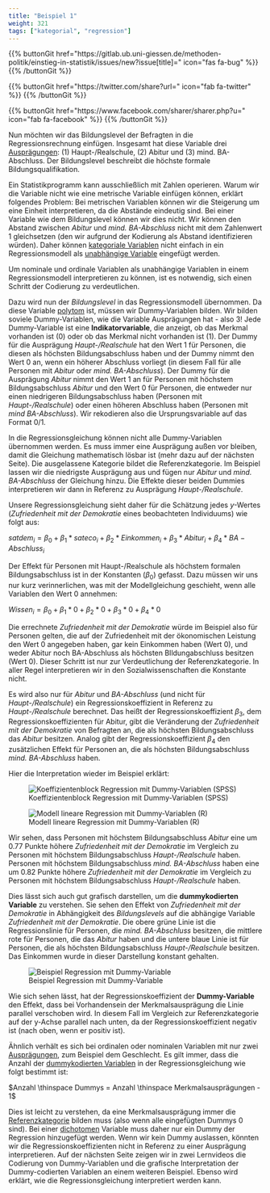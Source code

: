 ```yaml
---
title: "Beispiel 1"
weight: 321
tags: ["kategorial", "regression"]
---
```


{{% buttonGit href=\"https\:\/\/gitlab.ub.uni-giessen.de\/methoden-politik\/einstieg-in-statistik\/issues\/new?issue[title]=\" icon=\"fas fa-bug\" %}} {{% /buttonGit %}} 

{{% buttonGit href=\"https\:\/\/twitter.com\/share?url=\" icon=\"fab fa-twitter\" %}} {{% /buttonGit %}}

{{% buttonGit href=\"https\:\/\/www.facebook.com\/sharer\/sharer.php?u=\" icon=\"fab fa-facebook\" %}} {{% /buttonGit %}}

Nun möchten wir das Bildungslevel der Befragten in die Regressionsrechnung einfügen. Insgesamt hat diese Variable drei [Ausprägungen](../../../../glossar/merkmalsauspraegung/index.html): $(1)$ Haupt-/Realschule, $(2)$ Abitur und $(3)$ mind. BA-Abschluss. Der Bildungslevel beschreibt die höchste formale Bildungsqualifikation.

Ein Statistikprogramm kann ausschließlich mit Zahlen operieren. Warum wir die Variable nicht wie eine metrische Variable einfügen können, erklärt folgendes Problem: Bei metrischen Variablen können wir die Steigerung um eine Einheit interpretieren, da die Abstände eindeutig sind. Bei einer Variable wie dem Bildungslevel können wir dies nicht. Wir können den Abstand zwischen *Abitur* und *mind. BA-Abschluss* nicht mit dem Zahlenwert $1$ gleichsetzen (den wir aufgrund der Kodierung als Abstand identifizieren würden). Daher können [kategoriale Variablen](../../../glossar/kategorialesskalenniveau/index.html) nicht einfach in ein Regressionsmodell als [unabhängige Variable](../../../glossar/unabhaengigevariable/index.html) eingefügt werden.

Um nominale und ordinale Variablen als unabhängige Variablen in einem Regressionsmodell interpretieren zu können, ist es notwendig, sich einen Schritt der Codierung zu verdeutlichen.

Dazu wird nun der *Bildungslevel* in das Regressionsmodell übernommen. Da diese Variable [polytom](../../../glossar/polytom/index.html) ist, müssen wir Dummy-Variablen bilden. Wir bilden soviele Dummy-Variablen, wie die Variable Ausprägungen hat - also 3! Jede Dummy-Variable ist eine **Indikatorvariable**, die anzeigt, ob das Merkmal vorhanden ist ($0$) oder ob das Merkmal nicht vorhanden ist ($1$). Der Dummy für die Ausprägung *Haupt-/Realschule* hat den Wert $1$ für Personen, die diesen als höchsten Bildungsabschluss haben und der Dummy nimmt den Wert $0$ an, wenn ein höherer Abschluss vorliegt (in diesem Fall für alle Personen mit *Abitur* oder *mind. BA-Abschluss*). Der Dummy für die Ausprägung *Abitur* nimmt den Wert $1$ an für Personen mit höchstem Bildungsabschluss *Abitur* und den Wert $0$ für Personen, die entweder nur einen niedrigeren Bildungsabschluss haben (Personen mit *Haupt-/Realschule*) oder einen höheren Abschluss haben (Personen mit *mind BA-Abschluss*). Wir rekodieren also die Ursprungsvariable auf das Format $0/1$.

In die Regressionsgleichung können nicht alle Dummy-Variablen übernommen werden. Es muss immer eine Ausprägung außen vor bleiben, damit die Gleichung mathematisch lösbar ist (mehr dazu auf der nächsten Seite). Die ausgelassene Kategorie bildet die Referenzkategorie. Im Beispiel lassen wir die niedrigste Ausprägung aus und fügen nur *Abitur* und *mind. BA-Abschluss* der Gleichung hinzu. Die Effekte dieser beiden Dummies interpretieren wir dann in Referenz zu Ausprägung *Haupt-/Realschule*.

Unsere Regressionsgleichung sieht daher für die Schätzung jedes $y$-Wertes (*Zufriedenheit mit der Demokratie* eines beobachteten Individuums) wie folgt aus:

$satdem_i= \beta_0 + \beta_1 \ast sateco_i + \beta_2 \ast Einkommen_i + \beta_3 \ast Abitur_i + \beta_4 \ast BA-Abschluss_i$

Der Effekt für Personen mit Haupt-/Realschule als höchstem formalen Bildungsabschluss ist in der Konstanten ($\beta_0$) gefasst. Dazu müssen wir uns nur kurz verinnerlichen, was mit der Modellgleichung geschieht, wenn alle Variablen den Wert $0$ annehmen:

$Wissen_i = \beta_0 + \beta_1 \ast 0+ \beta_2 \ast 0+ \beta_3 \ast 0 + \beta_4 \ast 0$

Die errechnete *Zufriedenheit mit der Demokratie* würde im Beispiel also für Personen gelten, die auf der Zufriedenheit mit der ökonomischen Leistung den Wert $0$ angegeben haben, gar kein Einkommen haben (Wert $0$), und weder Abitur noch BA-Abschluss als höchsten BIldungabschluss besitzen (Wert $0$). Dieser Schritt ist nur zur Verdeutlichung der Referenzkategorie. In aller Regel interpretieren wir in den Sozialwissenschaften die Konstante nicht.

Es wird also nur für *Abitur* und *BA-Abschluss* (und nicht für *Haupt-/Realschule*) ein Regressionskoeffizient in Referenz zu *Haupt-/Realschule* berechnet. Das heißt der Regressionskoeffizient $\beta_3$, dem Regressionskoeffizienten für Abitur, gibt die Veränderung der *Zufriedenheit mit der Demokratie* von Befragten an, die als höchsten Bildungsabschluss das *Abitur* besitzen. Analog gibt der Regressionskoeffizient $\beta_4$ den zusätzlichen Effekt für Personen an, die als höchsten Bildungsabschluss *mind. BA-Abschluss* haben.

Hier die Interpretation wieder im Beispiel erklärt:

![Koeffizientenblock Regression mit Dummy-Variablen (SPSS)](../images/spss-dummy1-coef.png)

![Modell lineare Regression mit Dummy-Variablen (R)](../images/r-reg-dummy1.PNG)

Wir sehen, dass Personen mit höchstem Bildungsabschluss *Abitur* eine um $0.77$ Punkte höhere *Zufriedenheit mit der Demokratie* im Vergleich zu Personen mit höchstem Bildungsabschluss *Haupt-/Realschule* haben. Personen mit höchstem Bildungsabschluss *mind. BA-Abschluss* haben eine um $0.82$ Punkte höhere *Zufriedenheit mit der Demokratie* im Vergleich zu Personen mit höchstem Bildungsabschluss *Haupt-/Realschule* haben.

Dies lässt sich auch gut grafisch darstellen, um die **dummykodierten Variable** zu verstehen. Sie sehen den Effekt von *Zufriedenheit mit der Demokratie* in Abhängigkeit des *Bildungslevels* auf die abhängige Variable *Zufriedenheit mit der Demokratie*. Die obere grüne Linie ist die Regressionslinie für Personen, die *mind. BA-Abschluss* besitzen, die mittlere rote für Personen, die das *Abitur* haben und die untere blaue Linie ist für Personen, die als höchsten Bildungsabschluss *Haupt-/Realschule* besitzen. Das Einkommen wurde in dieser Darstellung konstant gehalten.

![Beispiel Regression mit Dummy-Variable](../images/regplot3.png)

Wie sich sehen lässt, hat der Regressionskoeffizient der **Dummy-Variable** den Effekt, dass bei Vorhandensein der Merkmalsausprägung die Linie parallel verschoben wird. In diesem Fall im Vergleich zur Referenzkategorie auf der y-Achse parallel nach unten, da der Regressionskoeffizient negativ ist (nach oben, wenn er positiv ist).

Ähnlich verhält es sich bei ordinalen oder nominalen Variablen mit nur zwei [Ausprägungen](../../../glossar/merkmalsauspraegung/index.html), zum Beispiel dem Geschlecht. Es gilt immer, dass die Anzahl der [dummykodierten Variablen](../../../glossar/dummykodiertevariable/index.html) in der Regressionsgleichung wie folgt bestimmt ist:

$Anzahl \thinspace Dummys = Anzahl \thinspace Merkmalsausprägungen - 1$

Dies ist leicht zu verstehen, da eine Merkmalsausprägung immer die [Referenzkategorie](../../../glossar/referenzkategorie/index.html) bilden muss (also wenn alle eingefügten Dummys $0$ sind). Bei einer [dichotomen](../../../glossar/dichotom/index.html) Variable muss daher nur ein Dummy der Regression hinzugefügt werden. Wenn wir kein Dummy auslassen, könnten wir die Regressionskoeffizienten nicht in Referenz zu einer Ausprägung interpretieren.
Auf der nächsten Seite zeigen wir in zwei Lernvideos die Codierung von Dummy-Variablen und die grafische Interpretation der Dummy-codierten Variablen an einem weiteren Beispiel. Ebenso wird erklärt, wie die Regressionsgleichung interpretiert werden kann.

